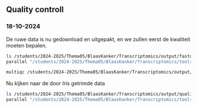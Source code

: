 ## Quality controll
### 18-10-2024

De ruwe data is nu gedownload en uitgepakt, en we zullen eerst de kwaliteit moeten bepalen.

```bash
ls /students/2024-2025/Thema05/BlaasKanker/Transcriptomics/output/fastq/ | \
parallel "/students/2024-2025/Thema05/BlaasKanker/Transcriptomics/tools/bin/falco /students/2024-2025/Thema05/BlaasKanker/Transcriptomics/output/fastq/{} -o /students/2024-2025/Thema05/BlaasKanker/Transcriptomics/output/quality_control2/{}_fastqc_report"

multiqc /students/2024-2025/Thema05/BlaasKanker/Transcriptomics/output/quality_control2/* -o /students/2024-2025/Thema05/BlaasKanker/Transcriptomics/output/temp_multiqc
```

Nu kijken naar de door Iris getrimde data
```bash
ls /students/2024-2025/Thema05/BlaasKanker/Transcriptomics/output/quality_control/trimmomatic2 | grep -i -E "*_paired*" | \
parallel "/students/2024-2025/Thema05/BlaasKanker/Transcriptomics/tools/bin/falco /students/2024-2025/Thema05/BlaasKanker/Transcriptomics/output/quality_control/trimmomatic2/{} -o /students/2024-2025/Thema05/BlaasKanker/Transcriptomics/output/quality_control2/trimmed2/{}_fastqc_report"


```

